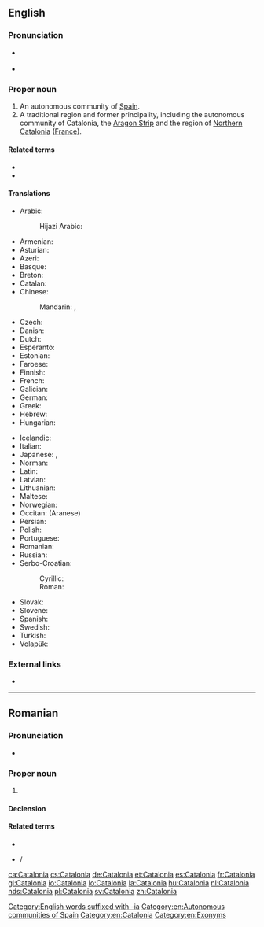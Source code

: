 ==English==

===Pronunciation===
* {{a|UK}} {{IPA|/ˌkæt.əˈləʊn.i.ə/|lang=en}}
* {{rhymes|əʊniə|lang=en}}

===Proper noun===
{{en-proper noun}}

# An autonomous community of [[Spain]].
# A traditional region and former principality, including the autonomous community of Catalonia, the [[Aragon Strip]] and the region of [[Northern Catalonia]] ([[France]]).

====Related terms====
* {{l|en|Catalan}}
* {{l|en|Catalonian}}

====Translations====
{{trans-top|autonomous community in Spain}}
* Arabic: {{t|ar|كَتَلُونْيَا|f}}
*: Hijazi Arabic: {{t|acw|كتلونيا|f|tr=katalōnya|sc=Arab}}
* Armenian: {{t|hy|Կատալոնիա}}
* Asturian: {{t|ast|Cataluña|f}}
* Azeri: {{t|az|Kataloniya}}
* Basque: {{t|eu|Katalunia}}
* Breton: {{t|br|Katalonia}}
* Catalan: {{t+|ca|Catalunya|f}}
* Chinese:
*: Mandarin: {{t+|cmn|加泰羅尼亞|sc=Hani}}, {{t+|cmn|加泰罗尼亚|tr=Jiātàiluóníyà|sc=Hani}}
* Czech: {{t+|cs|Katalánsko|n}}
* Danish: {{t|da|Catalonien}}
* Dutch: {{t+|nl|Catalonië|n}}
* Esperanto: {{t|eo|Katalunio}}
* Estonian: {{t|et|Kataloonia}}
* Faroese: {{t|fo|Katalónia|f|n}}
* Finnish: {{t+|fi|Katalonia}}
* French: {{t+|fr|Catalogne|f}}
* Galician: {{t+|gl|Cataluña|f}}
* German: {{t+|de|Katalonien|n}}
* Greek: {{t+|el|Καταλονία|f}}
* Hebrew: {{t|he|קטלוניה|tr=qat'alunia}}
* Hungarian: {{t+|hu|Katalónia}}
{{trans-mid}}
* Icelandic: {{t|is|Katalónía|f}}
* Italian: {{t|it|Catalogna|f}}
* Japanese: {{t|ja|カタルーニャ|tr=Katarūnya}}, {{t|ja|カタロニア|tr=Kataronia}}
* Norman: {{t|nrf|Catalongne|f}}
* Latin: {{t|la|Catalania}}
* Latvian: {{t|lv|Katalonija|f}}
* Lithuanian: {{t+|lt|Katalonija|f}}
* Maltese: {{t|mt|Katalonja|f}}
* Norwegian: {{t|no|Catalonia|f}}
* Occitan: {{t+|oc|Catalonha|f}} (Aranese)
* Persian: {{t|fa|کاتالونیا|tr=kâtâlunyâ|sc=fa-Arab}}
* Polish: {{t+|pl|Katalonia|f}}
* Portuguese: {{t+|pt|Catalunha|f}}
* Romanian: {{t|ro|Catalonia|f}}
* Russian: {{t+|ru|Катало́ния}}
* Serbo-Croatian:
*: Cyrillic: {{t|sh|Каталонија|f}}
*: Roman: {{t+|sh|Katalonija|f}}
* Slovak: {{t|sk|Katalánsko|n}}
* Slovene: {{t+|sl|Katalónija|f}}
* Spanish: {{t+|es|Cataluña}}
* Swedish: {{t+|sv|Katalonien}}
* Turkish: {{t+|tr|Katalonya}}
* Volapük: {{t+|vo|Katalonän}}
{{trans-bottom}}

===External links===
* {{pedialite}}

[[Category:English words suffixed with -ia]]
[[Category:en:Autonomous communities of Spain]]
[[Category:en:Catalonia]]
[[Category:en:Exonyms]]

----

==Romanian==

===Pronunciation===
* {{IPA|[ka.taˈlo.ni.a]|lang=ro}}

===Proper noun===
{{head|ro|proper noun|g=f}}

# {{l|en|Catalonia}}

====Declension====
{{ro-noun-f-ie|Cataloni|n=sg}}

====Related terms====
* {{l|ro|catalan}}
* {{l|ro|catalană}}/{{l|ro|limba catalană}}

[[ca:Catalonia]]
[[cs:Catalonia]]
[[de:Catalonia]]
[[et:Catalonia]]
[[es:Catalonia]]
[[fr:Catalonia]]
[[gl:Catalonia]]
[[io:Catalonia]]
[[lo:Catalonia]]
[[la:Catalonia]]
[[hu:Catalonia]]
[[nl:Catalonia]]
[[nds:Catalonia]]
[[pl:Catalonia]]
[[sv:Catalonia]]
[[zh:Catalonia]]